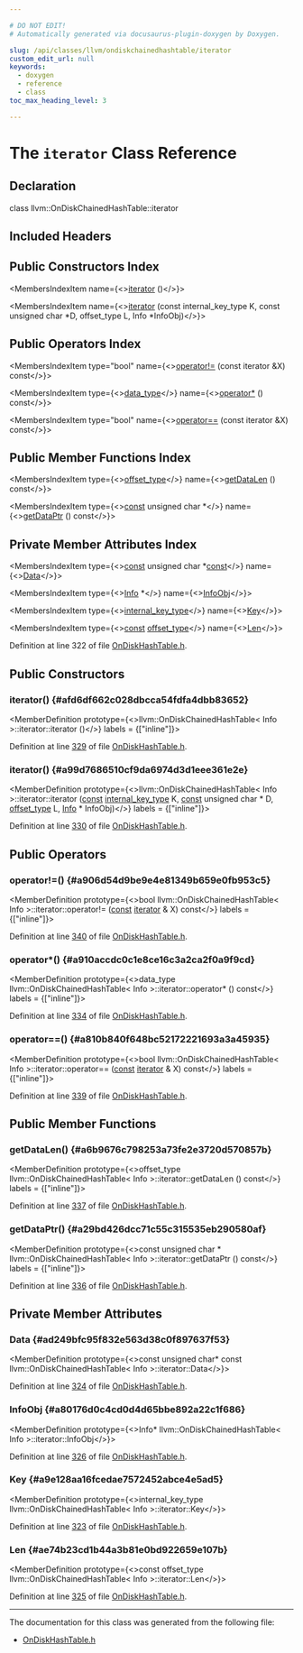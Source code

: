 ```yaml
---

# DO NOT EDIT!
# Automatically generated via docusaurus-plugin-doxygen by Doxygen.

slug: /api/classes/llvm/ondiskchainedhashtable/iterator
custom_edit_url: null
keywords:
  - doxygen
  - reference
  - class
toc_max_heading_level: 3

---
```





# The `iterator` Class Reference

<DoxygenPage pluginConfig={pluginConfig}>



## Declaration

<CodeBlock>class llvm::OnDiskChainedHashTable::iterator</CodeBlock>

## Included Headers

<IncludesList>
<IncludesListItem
  filePath="llvm/Support/OnDiskHashTable.h"
  permalink="/docs/api/files/include/include/llvm/include/llvm/support/ondiskhashtable-h"
  isLocal="true" />
</IncludesList>

## Public Constructors Index

<MembersIndex>

<MembersIndexItem
  name={<><a href="#afd6df662c028dbcca54fdfa4dbb83652">iterator</a> ()</>}>
</MembersIndexItem>

<MembersIndexItem
  name={<><a href="#a99d7686510cf9da6974d3d1eee361e2e">iterator</a> (const internal&#95;key&#95;type K, const unsigned char &#42;D, offset&#95;type L, Info &#42;InfoObj)</>}>
</MembersIndexItem>

</MembersIndex>

## Public Operators Index

<MembersIndex>

<MembersIndexItem
  type="bool"
  name={<><a href="#a906d54d9be9e4e81349b659e0fb953c5">operator!=</a> (const iterator &amp;X) const</>}>
</MembersIndexItem>

<MembersIndexItem
  type={<><a href="/docs/api/classes/llvm/ondiskchainedhashtable/#a5e739e477a5e2d63741971c5b538cbfd">data&#95;type</a></>}
  name={<><a href="#a910accdc0c1e8ce16c3a2ca2f0a9f9cd">operator&#42;</a> () const</>}>
</MembersIndexItem>

<MembersIndexItem
  type="bool"
  name={<><a href="#a810b840f648bc52172221693a3a45935">operator==</a> (const iterator &amp;X) const</>}>
</MembersIndexItem>

</MembersIndex>

## Public Member Functions Index

<MembersIndex>

<MembersIndexItem
  type={<><a href="/docs/api/classes/llvm/ondiskchainedhashtable/#a261c0872f78c9b40613b0f44083dc809">offset&#95;type</a></>}
  name={<><a href="#a6b9676c798253a73fe2e3720d570857b">getDataLen</a> () const</>}>
</MembersIndexItem>

<MembersIndexItem
  type={<><a href="/docs/api/files/lib/lib/target/lib/target/aarch64/aarch64promoteconstant-cpp/#a90f8350fecae261c25be85d38b451bff">const</a> unsigned char &#42;</>}
  name={<><a href="#a29bd426dcc71c55c315535eb290580af">getDataPtr</a> () const</>}>
</MembersIndexItem>

</MembersIndex>

## Private Member Attributes Index

<MembersIndex>

<MembersIndexItem
  type={<><a href="/docs/api/files/lib/lib/target/lib/target/aarch64/aarch64promoteconstant-cpp/#a90f8350fecae261c25be85d38b451bff">const</a> unsigned char &#42;<a href="/docs/api/files/lib/lib/target/lib/target/aarch64/aarch64promoteconstant-cpp/#a90f8350fecae261c25be85d38b451bff">const</a></>}
  name={<><a href="#ad249bfc95f832e563d38c0f897637f53">Data</a></>}>
</MembersIndexItem>

<MembersIndexItem
  type={<><a href="/docs/api/files/lib/lib/codegen/lib/codegen/globalisel/cseinfo-cpp/#a75f8a8519c2c9b30e7c06dc5e256fffa">Info</a> &#42;</>}
  name={<><a href="#a80176d0c4cd0d4d65bbe892a22c1f686">InfoObj</a></>}>
</MembersIndexItem>

<MembersIndexItem
  type={<><a href="/docs/api/classes/llvm/ondiskchainedhashtable/#a7dc1418cabc4fb5b21e8b5ac2cea6082">internal&#95;key&#95;type</a></>}
  name={<><a href="#a9e128aa16fcedae7572452abce4e5ad5">Key</a></>}>
</MembersIndexItem>

<MembersIndexItem
  type={<><a href="/docs/api/files/lib/lib/target/lib/target/aarch64/aarch64promoteconstant-cpp/#a90f8350fecae261c25be85d38b451bff">const</a> <a href="/docs/api/classes/llvm/ondiskchainedhashtable/#a261c0872f78c9b40613b0f44083dc809">offset&#95;type</a></>}
  name={<><a href="#ae74b23cd1b44a3b81e0bd922659e107b">Len</a></>}>
</MembersIndexItem>

</MembersIndex>


Definition at line 322 of file <a href="/docs/api/files/include/include/llvm/include/llvm/support/ondiskhashtable-h">OnDiskHashTable.h</a>.

<SectionDefinition>

## Public Constructors

### iterator() {#afd6df662c028dbcca54fdfa4dbb83652}

<MemberDefinition
  prototype={<>llvm::OnDiskChainedHashTable&lt; Info &gt;::iterator::iterator ()</>}
  labels = {["inline"]}>

Definition at line <a href="/docs/api/files/include/include/llvm/include/llvm/support/ondiskhashtable-h/#l00329">329</a> of file <a href="/docs/api/files/include/include/llvm/include/llvm/support/ondiskhashtable-h">OnDiskHashTable.h</a>.
</MemberDefinition>

### iterator() {#a99d7686510cf9da6974d3d1eee361e2e}

<MemberDefinition
  prototype={<>llvm::OnDiskChainedHashTable&lt; Info &gt;::iterator::iterator (<a href="/docs/api/files/lib/lib/target/lib/target/aarch64/aarch64promoteconstant-cpp/#a90f8350fecae261c25be85d38b451bff">const</a> <a href="/docs/api/classes/llvm/ondiskchainedhashtable/#a7dc1418cabc4fb5b21e8b5ac2cea6082">internal&#95;key&#95;type</a> K, <a href="/docs/api/files/lib/lib/target/lib/target/aarch64/aarch64promoteconstant-cpp/#a90f8350fecae261c25be85d38b451bff">const</a> unsigned char &#42; D, <a href="/docs/api/classes/llvm/ondiskchainedhashtable/#a261c0872f78c9b40613b0f44083dc809">offset&#95;type</a> L, <a href="/docs/api/files/lib/lib/codegen/lib/codegen/globalisel/cseinfo-cpp/#a75f8a8519c2c9b30e7c06dc5e256fffa">Info</a> &#42; InfoObj)</>}
  labels = {["inline"]}>

Definition at line <a href="/docs/api/files/include/include/llvm/include/llvm/support/ondiskhashtable-h/#l00330">330</a> of file <a href="/docs/api/files/include/include/llvm/include/llvm/support/ondiskhashtable-h">OnDiskHashTable.h</a>.
</MemberDefinition>

</SectionDefinition>

<SectionDefinition>

## Public Operators

### operator!=() {#a906d54d9be9e4e81349b659e0fb953c5}

<MemberDefinition
  prototype={<>bool llvm::OnDiskChainedHashTable&lt; Info &gt;::iterator::operator!= (<a href="/docs/api/files/lib/lib/target/lib/target/aarch64/aarch64promoteconstant-cpp/#a90f8350fecae261c25be85d38b451bff">const</a> <a href="/docs/api/classes/llvm/ondiskchainedhashtable/iterator">iterator</a> &amp; X) const</>}
  labels = {["inline"]}>

Definition at line <a href="/docs/api/files/include/include/llvm/include/llvm/support/ondiskhashtable-h/#l00340">340</a> of file <a href="/docs/api/files/include/include/llvm/include/llvm/support/ondiskhashtable-h">OnDiskHashTable.h</a>.
</MemberDefinition>

### operator&#42;() {#a910accdc0c1e8ce16c3a2ca2f0a9f9cd}

<MemberDefinition
  prototype={<>data&#95;type llvm::OnDiskChainedHashTable&lt; Info &gt;::iterator::operator&#42; () const</>}
  labels = {["inline"]}>

Definition at line <a href="/docs/api/files/include/include/llvm/include/llvm/support/ondiskhashtable-h/#l00334">334</a> of file <a href="/docs/api/files/include/include/llvm/include/llvm/support/ondiskhashtable-h">OnDiskHashTable.h</a>.
</MemberDefinition>

### operator==() {#a810b840f648bc52172221693a3a45935}

<MemberDefinition
  prototype={<>bool llvm::OnDiskChainedHashTable&lt; Info &gt;::iterator::operator== (<a href="/docs/api/files/lib/lib/target/lib/target/aarch64/aarch64promoteconstant-cpp/#a90f8350fecae261c25be85d38b451bff">const</a> <a href="/docs/api/classes/llvm/ondiskchainedhashtable/iterator">iterator</a> &amp; X) const</>}
  labels = {["inline"]}>

Definition at line <a href="/docs/api/files/include/include/llvm/include/llvm/support/ondiskhashtable-h/#l00339">339</a> of file <a href="/docs/api/files/include/include/llvm/include/llvm/support/ondiskhashtable-h">OnDiskHashTable.h</a>.
</MemberDefinition>

</SectionDefinition>

<SectionDefinition>

## Public Member Functions

### getDataLen() {#a6b9676c798253a73fe2e3720d570857b}

<MemberDefinition
  prototype={<>offset&#95;type llvm::OnDiskChainedHashTable&lt; Info &gt;::iterator::getDataLen () const</>}
  labels = {["inline"]}>

Definition at line <a href="/docs/api/files/include/include/llvm/include/llvm/support/ondiskhashtable-h/#l00337">337</a> of file <a href="/docs/api/files/include/include/llvm/include/llvm/support/ondiskhashtable-h">OnDiskHashTable.h</a>.
</MemberDefinition>

### getDataPtr() {#a29bd426dcc71c55c315535eb290580af}

<MemberDefinition
  prototype={<>const unsigned char &#42; llvm::OnDiskChainedHashTable&lt; Info &gt;::iterator::getDataPtr () const</>}
  labels = {["inline"]}>

Definition at line <a href="/docs/api/files/include/include/llvm/include/llvm/support/ondiskhashtable-h/#l00336">336</a> of file <a href="/docs/api/files/include/include/llvm/include/llvm/support/ondiskhashtable-h">OnDiskHashTable.h</a>.
</MemberDefinition>

</SectionDefinition>

<SectionDefinition>

## Private Member Attributes

### Data {#ad249bfc95f832e563d38c0f897637f53}

<MemberDefinition
  prototype={<>const unsigned char&#42; const llvm::OnDiskChainedHashTable&lt; Info &gt;::iterator::Data</>}>

Definition at line <a href="/docs/api/files/include/include/llvm/include/llvm/support/ondiskhashtable-h/#l00324">324</a> of file <a href="/docs/api/files/include/include/llvm/include/llvm/support/ondiskhashtable-h">OnDiskHashTable.h</a>.
</MemberDefinition>

### InfoObj {#a80176d0c4cd0d4d65bbe892a22c1f686}

<MemberDefinition
  prototype={<>Info&#42; llvm::OnDiskChainedHashTable&lt; Info &gt;::iterator::InfoObj</>}>

Definition at line <a href="/docs/api/files/include/include/llvm/include/llvm/support/ondiskhashtable-h/#l00326">326</a> of file <a href="/docs/api/files/include/include/llvm/include/llvm/support/ondiskhashtable-h">OnDiskHashTable.h</a>.
</MemberDefinition>

### Key {#a9e128aa16fcedae7572452abce4e5ad5}

<MemberDefinition
  prototype={<>internal&#95;key&#95;type llvm::OnDiskChainedHashTable&lt; Info &gt;::iterator::Key</>}>

Definition at line <a href="/docs/api/files/include/include/llvm/include/llvm/support/ondiskhashtable-h/#l00323">323</a> of file <a href="/docs/api/files/include/include/llvm/include/llvm/support/ondiskhashtable-h">OnDiskHashTable.h</a>.
</MemberDefinition>

### Len {#ae74b23cd1b44a3b81e0bd922659e107b}

<MemberDefinition
  prototype={<>const offset&#95;type llvm::OnDiskChainedHashTable&lt; Info &gt;::iterator::Len</>}>

Definition at line <a href="/docs/api/files/include/include/llvm/include/llvm/support/ondiskhashtable-h/#l00325">325</a> of file <a href="/docs/api/files/include/include/llvm/include/llvm/support/ondiskhashtable-h">OnDiskHashTable.h</a>.
</MemberDefinition>

</SectionDefinition>

<hr/>

The documentation for this class was generated from the following file:

<ul>
<li><a href="/docs/api/files/include/include/llvm/include/llvm/support/ondiskhashtable-h">OnDiskHashTable.h</a></li>
</ul>

</DoxygenPage>
